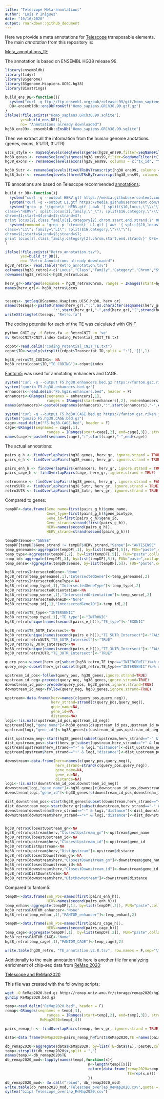 ```yaml
---
title: "Telescope Meta-annotations"
author: "Luis P Iniguez"
date: "10/16/2020"
output: rmarkdown::github_document
---
```


Here we provide a meta annotations for [Telescope](https://github.com/mlbendall/telescope) transposable elements. The main *annotation* from this repository is:

[Meta_annotations_TE](https://github.com/LIniguez/Telescope_MetaAnnotations/raw/main/TE_annotation.v2.0.tsv)

The annotation is based on ENSEMBL HG38 release 99. 

```r
library(ensembldb)
library(tidyr)
library(BSgenome)
library(BSgenome.Hsapiens.UCSC.hg38)
library(Biostrings)
```

```r
build_ens_DB<-function(){
  system("curl -q ftp://ftp.ensembl.org/pub/release-99/gtf/homo_sapiens/Homo_sapiens.GRCh38.99.gtf.gz --output Homo_sapiens.GRCh38.99.gtf.gz")
  DB<-ensembldb::ensDbFromGtf("Homo_sapiens.GRCh38.99.gtf.gz")
}
ifelse(!file.exists("Homo_sapiens.GRCh38.99.sqlite"),
       yes=build_ens_DB(), 
       no= "Annotations already downloaded")
hg38_ens99<- ensembldb::EnsDb("Homo_sapiens.GRCh38.99.sqlite")

```

Then we extract all the information from the human genome anotations. (genes, exons, 5'UTR, 3'UTR)

```r
uscs_style <- mapSeqlevels(seqlevels(genes(hg38_ens99,filter=SeqNameFilter(c(1:22,"X","Y")))), "UCSC")
hg38_genes <- renameSeqlevels(genes(hg38_ens99,filter=SeqNameFilter(c(1:22,"X","Y")), columns=c("gene_name","gene_biotype")), uscs_style)
hg38_exons <- renameSeqlevels(exons(hg38_ens99, columns = c("tx_id", "tx_biotype", "gene_name", "gene_id"),filter =SeqNameFilter(c(1:22,"X","Y"))), uscs_style)

hg38_5utr <- renameSeqlevels(fiveUTRsByTranscript(hg38_ens99, columns = c("tx_id", "tx_biotype", "gene_name", "gene_id"),filter =SeqNameFilter(c(1:22,"X","Y"))), uscs_style)
hg38_3utr <- renameSeqlevels(threeUTRsByTranscript(hg38_ens99, columns = c("tx_id", "tx_biotype", "gene_name", "gene_id"),filter =SeqNameFilter(c(1:22,"X","Y"))), uscs_style)
```

TE annoations are based on Telescope recommended [annotations](https://github.com/mlbendall/telescope_annotation_db/tree/master/builds):

```r
build_tr_DB<-function(){
  system("curl -q --output HERV.gtf https://media.githubusercontent.com/media/mlbendall/telescope_annotation_db/master/builds/HERV_rmsk.hg38.v2/transcripts.gtf")
  system("curl -q --output L1.gtf https://media.githubusercontent.com/media/mlbendall/telescope_annotation_db/master/builds/L1Base.hg38.v1/transcripts.gtf")
  system("grep -p '\tgene\t' HERV.gtf | awk '{ split($10,locus,\"\\\"\");
class=\"HERV\"; split(locus[2],family,\"_\"); split($16,category,\"\\\"\");
chrom=$1;start=$4;end=$5;strand=$7;
print locus[2],class,family[1],category[2],chrom,start,end,strand;}' OFS='\t' >Retro_annotation.tsv")
  system(command = "grep -p '\texon\t' L1.gtf | awk '{ split($10,locus,\"\\\"\");
class=\"L1\"; family=\"L1\"; split($16,category,\"\\\"\");
chrom=$1;start=$4;end=$5;strand=$7;
print locus[2],class,family,category[2],chrom,start,end,strand;}' OFS='\t' >>Retro_annotation.tsv")
}
```

```r
ifelse(!file.exists("Retro_annotation.tsv"),
       yes=build_tr_DB(), 
       no= "Retro Annotations already downloaded")
hg38_retro<- read.table("Retro_annotation.tsv")
colnames(hg38_retro)<-c("Locus","Class","Family","Category","Chrom","Start","End","Strand")
rownames(hg38_retro)<-hg38_retro$Locus

herv_gr<-GRanges(seqnames = hg38_retro$Chrom, ranges = IRanges(start=hg38_retro$Start, end=hg38_retro$End), strand=hg38_retro$Strand)
names(herv_gr)<- hg38_retro$Locus


teseqs<- getSeq(BSgenome.Hsapiens.UCSC.hg38, herv_gr)
names(teseqs)<-paste0(names(herv_gr),"::",as.character(seqnames(herv_gr)),
                      ":",start(herv_gr),"-",end(herv_gr),"(",strand(herv_gr),")")
writeXStringSet(teseqs, "Retro.fa")
```

The coding potential for each of the TE was calculated with [CNIT](http://cnit.noncode.org/CNIT/)

```bash
python CNIT.py -f Retro.fa -o RetroCNIT -m 've'
mv RetroCNIT/CNIT.index Coding_Potential_CNIT_TE.txt
```

```r
cdpot<-read.delim("Coding_Potential_CNIT_TE.txt")
cdpot$ID<-sapply(strsplit(cdpot$Transcript.ID,split = ":"),'[[',1)

hg38_retro$TE_CODING<- NA
hg38_retro[cdpot$ID,"TE_CODING"]<-cdpot$index
```

[Fantom5](https://fantom.gsc.riken.jp/5/) was used for annotating enhancers and CAGE.

```r
system("curl -q --output F5.hg38.enhancers.bed.gz https://fantom.gsc.riken.jp/5/datafiles/reprocessed/hg38_latest/extra/enhancer/F5.hg38.enhancers.bed.gz")
system("gunzip F5.hg38.enhancers.bed.gz")
enhancers<-read.delim("F5.hg38.enhancers.bed", header = F)
enhancers<-GRanges(seqnames = enhancers[,1],
                   ranges = IRanges(start=enhancers[,2], end=enhancers[,3]), strand='*')
names(enhancers)<-paste0(seqnames(enhancers),":",start(enhancers),"-",end(enhancers))
```

```r
system("curl -q --output F5.hg38.CAGE.bed.gz https://fantom.gsc.riken.jp/5/datafiles/reprocessed/hg38_latest/extra/CAGE_peaks/hg38_liftover+new_CAGE_peaks_phase1and2.bed.gz")
system("gunzip F5.hg38.CAGE.bed.gz")
cage<-read.delim("F5.hg38.CAGE.bed", header = F)
cage<-GRanges(seqnames = cage[,1],
                   ranges = IRanges(start=cage[,2], end=cage[,3]), strand=cage[,6])
names(cage)<-paste0(seqnames(cage),":",start(cage),"-",end(cage))
```

The actual annotations:

```r
pairs_g_h <- findOverlapPairs(hg38_genes, herv_gr, ignore.strand = TRUE)
pairs_e_h <- findOverlapPairs(hg38_exons, herv_gr, ignore.strand = TRUE)

pairs_enh_h <- findOverlapPairs(enhancers, herv_gr, ignore.strand = TRUE)
pairs_cage_h <- findOverlapPairs(cage, herv_gr, ignore.strand = TRUE)

retrosense <- findOverlapPairs(hg38_genes, herv_gr, ignore.strand = FALSE)%>% second() %>% names() %>% unique()
retro5UTR <- findOverlapPairs(hg38_5utr, herv_gr, ignore.strand = TRUE) %>% second() %>% names() %>% unique()
retro3UTR <- findOverlapPairs(hg38_3utr, herv_gr, ignore.strand = TRUE) %>% second() %>% names() %>% unique()
```

Compared to genes:

```r
tempDF<-data.frame(Gene_name=first(pairs_g_h)$gene_name,
                   Gene_type=first(pairs_g_h)$gene_biotype,
                   Gene_id=first(pairs_g_h)$gene_id,
                   Gene_strand=strand(first(pairs_g_h)),
                   HERV=names(second(pairs_g_h)),
                   HERV_strand=strand(second(pairs_g_h)))

tempDF$Sense<-"SENSE"
tempDF[tempDF$Gene_strand != tempDF$HERV_strand,"Sense"]<-"ANTISENSE"
temp_genename<-aggregate(tempDF[,1], by=list(tempDF[,5]), FUN="paste",collapse = ",")
temp_type<-aggregate(tempDF[,2], by=list(tempDF[,5]), FUN="paste",collapse = ",")
temp_id<-aggregate(tempDF[,3], by=list(tempDF[,5]), FUN="paste",collapse = ",")
temp_sense<-aggregate(tempDF$Sense, by=list(tempDF[,5]), FUN="paste",collapse = ",")

hg38_retro$IntersectedGene<-"None"
hg38_retro[temp_genename[,1],"IntersectedGene"]<-temp_genename[,2]
hg38_retro$IntersectedGeneType<-NA
hg38_retro[temp_type[,1],"IntersectedGeneType"]<-temp_type[,2]
hg38_retro$IntersectedOrientation<-NA
hg38_retro[temp_sense[,1],"IntersectedOrientation"]<-temp_sense[,2]
hg38_retro$IntersectedGeneID<-"None"
hg38_retro[temp_id[,1],"IntersectedGeneID"]<-temp_id[,2]

hg38_retro$TE_type<-"INTERGENIC"
hg38_retro[temp_type[,1],"TE_type"]<-"INTRONIC"
hg38_retro[unique(names(second(pairs_e_h))),"TE_type"]<-"EXONIC"

hg38_retro$TE_5UTR_Intersect<-NA
hg38_retro[unique(names(second(pairs_e_h))),"TE_5UTR_Intersect"]<-"FALSE"
hg38_retro[retro5UTR,"TE_5UTR_Intersect"]<-"TRUE"
hg38_retro$TE_3UTR_Intersect<-NA
hg38_retro[unique(names(second(pairs_e_h))),"TE_3UTR_Intersect"]<-"FALSE"
hg38_retro[retro3UTR,"TE_3UTR_Intersect"]<-"TRUE"

query_pos<-subset(herv_gr[subset(hg38_retro,TE_type=="INTERGENIC")%>% rownames(),],strand=="+")
query_neg<-subset(herv_gr[subset(hg38_retro,TE_type=="INTERGENIC")%>% rownames(),],strand=="-")

upstream_id_pos<-follow(query_pos, hg38_genes,ignore.strand=TRUE)
upstream_id_neg<-precede(query_neg, hg38_genes,ignore.strand=TRUE)
downstream_id_pos<-precede(query_pos, hg38_genes,ignore.strand=TRUE)
downstream_id_neg<-follow(query_neg, hg38_genes,ignore.strand=TRUE)

upstream<-data.frame(herv=names(c(query_pos,query_neg)),
                     herv_strand=strand(c(query_pos,query_neg)),
                     gene_name=NA,
                     gene_id=NA,
                     distance=NA)
logi<-!is.na(c(upstream_id_pos,upstream_id_neg))
upstream[logi,"gene_name"]<-hg38_genes[c(upstream_id_pos,upstream_id_neg)[logi],]$gene_name
upstream[logi,"gene_id"]<-hg38_genes[c(upstream_id_pos,upstream_id_neg)[logi],]$gene_id

dist_upstream_neg<-start(hg38_genes[subset(upstream,herv_strand=="-" & logi)$gene_id,])-end(herv_gr[subset(upstream,herv_strand=="-" & logi)$herv,])
dist_upstream_pos<-start(herv_gr[subset(upstream,herv_strand=="+" & logi)$herv,])-end(hg38_genes[subset(upstream,herv_strand=="+" & logi)$gene_id,])
upstream[upstream$herv_strand=="-" & logi,"distance"]<-dist_upstream_neg
upstream[upstream$herv_strand=="+" & logi,"distance"]<-dist_upstream_pos

downstream<-data.frame(herv=names(c(query_pos,query_neg)),
                       herv_strand=strand(c(query_pos,query_neg)),
                       gene_name=NA,
                       gene_id=NA,
                       distance=NA)
logi<-!is.na(c(downstream_id_pos,downstream_id_neg))
downstream[logi,"gene_name"]<-hg38_genes[c(downstream_id_pos,downstream_id_neg)[logi],]$gene_name
downstream[logi,"gene_id"]<-hg38_genes[c(downstream_id_pos,downstream_id_neg)[logi],]$gene_id

dist_downstream_pos<-start(hg38_genes[subset(downstream,herv_strand=="+" & logi)$gene_id,])-end(herv_gr[subset(downstream,herv_strand=="+" & logi)$herv,])
dist_downstream_neg<-start(herv_gr[subset(downstream,herv_strand=="-" & logi)$herv,])-end(hg38_genes[subset(downstream,herv_strand=="-" & logi)$gene_id,])
downstream[downstream$herv_strand=="-" & logi,"distance"]<-dist_downstream_neg
downstream[downstream$herv_strand=="+" & logi,"distance"]<-dist_downstream_pos


hg38_retro$ClosestUpstream_gn<-NA
hg38_retro[upstream$herv,"ClosestUpstream_gn"]<-upstream$gene_name
hg38_retro$ClosestUpstream_id<-NA
hg38_retro[upstream$herv,"ClosestUpstream_id"]<-upstream$gene_id
hg38_retro$DistUpstream<-NA
hg38_retro[upstream$herv,"DistUpstream"]<-upstream$distance
hg38_retro$ClosestDownstream_gn<-NA
hg38_retro[downstream$herv,"ClosestDownstream_gn"]<-downstream$gene_name
hg38_retro$ClosestDownstream_id<-NA
hg38_retro[downstream$herv,"ClosestDownstream_id"]<-downstream$gene_id
hg38_retro$DistDownstream<-NA
hg38_retro[downstream$herv,"DistDownstream"]<-downstream$distance
```

Compared to fantom5:

```r
tempDF<-data.frame(Enh_Pos=names(first(pairs_enh_h)),
                   HERV=names(second(pairs_enh_h)))
temp_enhan<-aggregate(tempDF[,1], by=list(tempDF[,2]), FUN="paste",collapse = ",")
hg38_retro$FANTOM_enhancer<-"None"
hg38_retro[temp_enhan[,1],"FANTOM_enhancer"]<-temp_enhan[,2]

tempDF<-data.frame(Enh_Pos=names(first(pairs_cage_h)),
                   HERV=names(second(pairs_cage_h)))
temp_cage<-aggregate(tempDF[,1], by=list(tempDF[,2]), FUN="paste",collapse = ",")
hg38_retro$FANTOM_CAGE<-"None"
hg38_retro[temp_cage[,1],"FANTOM_CAGE"]<-temp_cage[,2]
```

```r
write.table(hg38_retro, "TE_annotation.v2.0.tsv", row.names = F,sep="\t",quote=F)
```

Additionally to the main annotation file here is another file for analyzing enrichment of chip-seq data from [ReMap 2020](http://remap.univ-amu.fr/):

[Telescope and ReMap2020](https://github.com/LIniguez/Telescope_MetaAnnotations/raw/main/Telescope_overlap_ReMap2020.csv)

This file was created with the following scripts:

```bash

wget -O ReMap2020.bed.gz http://remap.univ-amu.fr/storage/remap2020/hg38/MACS2/remap2020_crm_macs2_hg38_v1_0.bed.gz
gunzip ReMap2020.bed.gz

```

```r
temp<-read.delim("ReMap2020.bed", header = F)
remap<-GRanges(seqnames = temp[,1],
                   ranges = IRanges(start=temp[,2], end=temp[,3]), strand='*',
                ReMap2020=temp[,4])

pairs_remap_h <- findOverlapPairs(remap, herv_gr, ignore.strand = TRUE)

data<-data.frame(ReMap2020=pairs_remap_h@first$ReMap2020,TE =names(pairs_remap_h@second))

db_remap2020<-aggregate(data$ReMap2020, by=list(TE=data$TE), paste0,collapse = ",")
temp<-strsplit(db_remap2020$x,split = ",")
names(temp)<-db_remap2020$TE
db_remap2020_mod<-lapply(names(temp),function(x){
                                      n<-length(temp[[x]])
                                      return(data.frame(remap2020=temp[[x]],
                                                        TE=rep(x,n)))
                                      })
db_remap2020_mod<- do.call("rbind", db_remap2020_mod)
write.table(db_remap2020_mod,"Telescope_overlap_ReMap2020.csv",quote = F,row.names = F,sep=",")
system("bzip2 Telescope_overlap_ReMap2020.csv")
```


